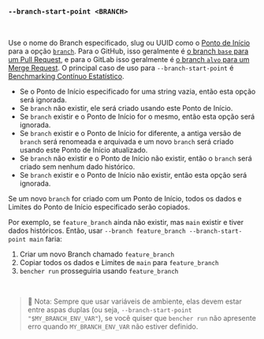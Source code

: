 ### `--branch-start-point <BRANCH>`

<br />

Use o nome do Branch especificado, slug ou UUID como o [Ponto de Início][start point] para a opção [`branch`](#--branch-branch).
Para o GitHub, isso geralmente é [o branch `base` para um Pull Request][github base],
e para o GitLab isso geralmente é [o branch `alvo` para um Merge Request][gitlab target].
O principal caso de uso para `--branch-start-point` é [Benchmarking Contínuo Estatístico](/pt/docs/how-to/track-benchmarks/#statistical-continuous-benchmarking).

- Se o Ponto de Início especificado for uma string vazia, então esta opção será ignorada.
- Se `branch` não existir, ele será criado usando este Ponto de Início.
- Se `branch` existir e o Ponto de Início for o mesmo, então esta opção será ignorada.
- Se `branch` existir e o Ponto de Início for diferente,
  a antiga versão de `branch` será renomeada e arquivada
  e um novo `branch` será criado usando este Ponto de Início atualizado.
- Se `branch` não existir e o Ponto de Início não existir,
  então o `branch` será criado sem nenhum dado histórico.
- Se `branch` existir e o Ponto de Início não existir,
  então esta opção será ignorada.

Se um novo `branch` for criado com um Ponto de Início,
todos os dados e Limites do Ponto de Início especificado serão copiados.

Por exemplo, se `feature_branch` ainda não existir, mas `main` existir e tiver dados históricos.
Então, usar `--branch feature_branch --branch-start-point main` faria:
1. Criar um novo Branch chamado `feature_branch`
2. Copiar todos os dados e Limites de `main` para `feature_branch`
3. `bencher run` prosseguiria usando `feature_branch`

[github base]: https://docs.github.com/en/pull-requests/collaborating-with-pull-requests/proposing-changes-to-your-work-with-pull-requests/about-branches#working-with-branches
[gitlab target]: https://docs.gitlab.com/ee/user/project/merge_requests/creating_merge_requests.html#from-the-merge-request-list

[start point]: /pt/docs/explanation/benchmarking/#start-point

<br />

> 🐰 Nota: Sempre que usar variáveis de ambiente, elas devem estar entre aspas duplas (ou seja, `--branch-start-point "$MY_BRANCH_ENV_VAR"`),
> se você quiser que `bencher run` não apresente erro quando `MY_BRANCH_ENV_VAR` não estiver definido.